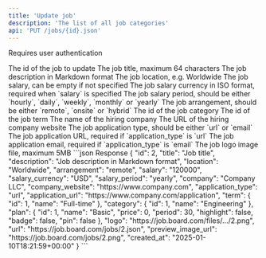 ```yaml
---
title: 'Update job'
description: 'The list of all job categories'
api: 'PUT /jobs/{id}.json'
---
```


<Note>Requires user authentication</Note>

<ParamField path="id" type="integer" required>
  The id of the job to update
</ParamField>

<ParamField body="title" type="string">
  The job title, maximum 64 characters
</ParamField>

<ParamField body="description" type="string">
  The job description in Markdown format
</ParamField>

<ParamField body="location" type="string">
  The job location, e.g. Worldwide
</ParamField>

<ParamField body="salary" type="integer">
  The job salary, can be empty if not specified
</ParamField>

<ParamField body="salary_currency" type="string" default="USD">
  The job salary currency in ISO format, required when `salary` is specified
</ParamField>

<ParamField body="salary_period" type="string" default="monthly">
  The job salary period, should be either `hourly`, `daily`, `weekly`, `monthly` or `yearly`
</ParamField>

<ParamField body="arrangement" type="string" default="remote">
  The job arrangement, should be either `remote`, `onsite` or `hybrid`
</ParamField>

<ParamField body="category_id" type="integer">
  The id of the job category
</ParamField>

<ParamField body="term_id" type="integer">
  The id of the job term
</ParamField>

<ParamField body="company" type="string">
  The name of the hiring company
</ParamField>

<ParamField body="company_website" type="string">
  The URL of the hiring company website
</ParamField>

<ParamField body="application_type" type="string" default="url">
  The job application type, should be either `url` or `email`
</ParamField>

<ParamField body="application_url" type="string">
  The job application URL, required if `application_type` is `url`
</ParamField>

<ParamField body="application_email" type="string">
  The job application email, required if `application_type` is `email`
</ParamField>

<ParamField body="logo" type="file">
  The job logo image file, maximum 5MB
</ParamField>

<ResponseExample>
```json Response
{
  "id": 2,
  "title": "Job title",
  "description": "Job description in Markdown format",
  "location": "Worldwide",
  "arrangement": "remote",
  "salary": "120000",
  "salary_currency": "USD",
  "salary_period": "yearly",
  "company": "Company LLC",
  "company_website": "https://www.company.com",
  "application_type": "url",
  "application_url": "https://www.company.com/application",
  "term": {
    "id": 1,
    "name": "Full-time"
  },
  "category": {
    "id": 1,
    "name": "Engineering"
  },
  "plan": {
    "id": 1,
    "name": "Basic",
    "price": 0,
    "period": 30,
    "highlight": false,
    "badge": false,
    "pin": false
  },
  "logo": "https://job.board.com/files/.../2.png",
  "url": "https://job.board.com/jobs/2.json",
  "preview_image_url": "https://job.board.com/jobs/2.png",
  "created_at": "2025-01-10T18:21:59+00:00"
}
```
</ResponseExample>
